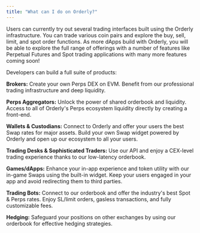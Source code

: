 ```yaml
---
title: "What can I do on Orderly?"
---
```


Users can currently try out several trading interfaces built using the Orderly infrastructure. You can trade various coin pairs and explore the buy, sell, limit, and spot order functions. As more dApps build with Orderly, you will be able to explore the full range of offerings with a number of features like Perpetual Futures and Spot trading applications with many more features coming soon!

Developers can build a full suite of products:

**Brokers:** Create your own Perps DEX on EVM. Benefit from our professional trading infrastructure and deep liquidity.

**Perps Aggregators:** Unlock the power of shared orderbook and liquidity. Access to all of Orderly's Perps ecosystem liquidity directly by creating a front-end.

**Wallets & Custodians:** Connect to Orderly and offer your users the best Swap rates for major assets. Build your own Swap widget powered by Orderly and open up our ecosystem to all your users.

**Trading Desks & Sophisticated Traders:** Use our API and enjoy a CEX-level trading experience thanks to our low-latency orderbook.

**Games/dApps:** Enhance your in-app experience and token utility with our in-game Swaps using the built-in widget. Keep your users engaged in your app and avoid redirecting them to third parties.

**Trading Bots:** Connect to our orderbook and offer the industry's best Spot & Perps rates. Enjoy SL/limit orders, gasless transactions, and fully customizable fees.

**Hedging:** Safeguard your positions on other exchanges by using our orderbook for effective hedging strategies.
